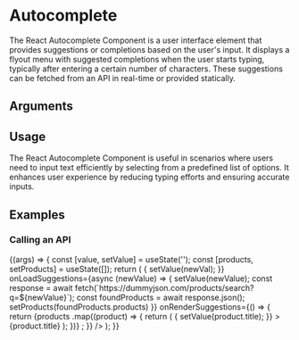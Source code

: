 
<Meta title="Components/Autocomplete" component={Autocomplete} />

# Autocomplete

The React Autocomplete Component is a user interface element that provides suggestions or completions based on the user's input. 
It displays a flyout menu with suggested completions when the user starts typing, typically after entering a certain number of characters. 
These suggestions can be fetched from an API in real-time or provided statically.

## Arguments

<ArgTypes of={Autocomplete} />

## Usage

The React Autocomplete Component is useful in scenarios where users need to input text efficiently by selecting from a predefined list of options. It enhances user experience by reducing typing efforts and ensuring accurate inputs.

## Examples

### Calling an API

<Canvas>
  <Story
    args={{
      label: 'Find a product',
      placeholder: 'Search for Products i. e. Laptop, iPhone etc. (using dummyjson.com API)',
    }}
    name="Basic"
  >
    {(args) => {
      const [value, setValue] = useState('');
      const [products, setProducts] = useState([]); 
      return (
        <Autocomplete
          {...args}
          value={value}
          onChange={(ev, newVal) => {
            setValue(newVal);
          }}
          onLoadSuggestions={async (newValue) => {
            setValue(newValue);
            const response = await fetch(`https://dummyjson.com/products/search?q=${newValue}`);
            const foundProducts = await response.json();
            setProducts(foundProducts.products)
          }}
          onRenderSuggestions={() => {
            return <List separator={true}>
            {products
                    .map((product) => {
                        return (
                            <ListItem
                                clickable={true}
                                key={`product_${product.id}`}
                                onClick={() => {
                                    setValue(product.title);
                                }}
                            >
                            {product.title}
                            </ListItem>
                        );
                    })}
            </List>;
          }}
        />
      );
    }}

  </Story>
</Canvas>
